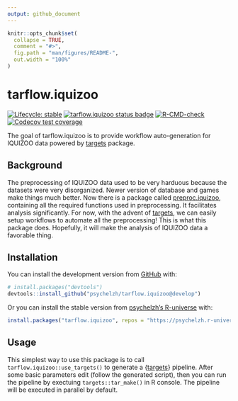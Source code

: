 ```yaml
---
output: github_document
---
```


<!-- README.md is generated from README.Rmd. Please edit that file -->

```r
knitr::opts_chunk$set(
  collapse = TRUE,
  comment = "#>",
  fig.path = "man/figures/README-",
  out.width = "100%"
)
```

# tarflow.iquizoo

<!-- badges: start -->
[![Lifecycle: stable](https://img.shields.io/badge/lifecycle-stable-brightgreen.svg)](https://lifecycle.r-lib.org/articles/stages.html#stable)
[![tarflow.iquizoo status badge](https://psychelzh.r-universe.dev/badges/tarflow.iquizoo)](https://psychelzh.r-universe.dev/tarflow.iquizoo)
[![R-CMD-check](https://github.com/psychelzh/tarflow.iquizoo/actions/workflows/R-CMD-check.yaml/badge.svg)](https://github.com/psychelzh/tarflow.iquizoo/actions/workflows/R-CMD-check.yaml)
[![Codecov test coverage](https://codecov.io/gh/psychelzh/tarflow.iquizoo/branch/main/graph/badge.svg)](https://app.codecov.io/gh/psychelzh/tarflow.iquizoo?branch=main)
<!-- badges: end -->

The goal of tarflow.iquizoo is to provide workflow auto-generation for IQUIZOO data powered by [targets](https://github.com/ropensci/targets) package.

## Background

The preprocessing of IQUIZOO data used to be very harduous because the datasets were very disorganized. Newer version of database and games make things much better. Now there is a package called [preproc.iquizoo](https://github.com/psychelzh/preproc.iquizoo), containing all the required functions used in preprocessing. It facilitates analysis significantly. For now, with the advent of [targets](https://docs.ropensci.org/targets/), we can easily setup workflows to automate all the preprocessing! This is what this package does. Hopefully, it will make the analysis of IQUIZOO data a favorable thing.

## Installation

You can install the development version from [GitHub](https://github.com/) with:

``` r
# install.packages("devtools")
devtools::install_github("psychelzh/tarflow.iquizoo@develop")
```

Or you can install the stable version from [psychelzh's R-universe](https://psychelzh.r-universe.dev/) with:

``` r
install.packages("tarflow.iquizoo", repos = "https://psychelzh.r-universe.dev")
```

## Usage

This simplest way to use this package is to call `tarflow.iquizoo::use_targets()` to generate a {[targets](https://docs.ropensci.org/targets/)} pipeline. After some basic parameters edit (follow the generated script), then you can run the pipeline by exectuing `targets::tar_make()` in R console. The pipeline will be executed in parallel by default.

